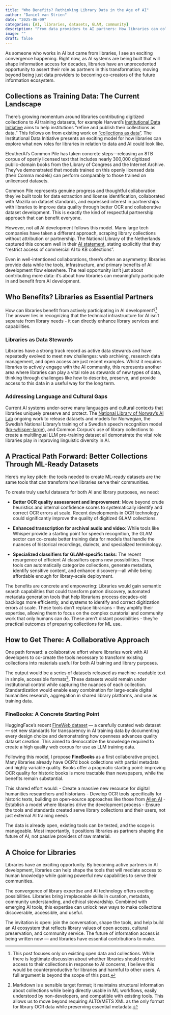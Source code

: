 ```yaml
---
title: "Who Benefits? Rethinking Library Data in the Age of AI"
author: "Daniel van Strien"
date: "2025-06-09"
categories: [AI, libraries, datasets, GLAM, community]
description: "From data providers to AI partners: How libraries can collaborate with developers to build tools that improve collections, enhance discovery, and serve communities while contributing to responsible AI development."
image: ""
draft: false
---
```


As someone who works in AI but came from libraries, I see an exciting convergence happening. Right now, as AI systems are being built that will shape information access for decades, libraries have an unprecedented opportunity to assert their role as partners in this transformation; moving beyond being just data providers to becoming co-creators of the future information ecosystem.

## Collections as Training Data: The Current Landscape

There's growing momentum around libraries contributing digitized collections to AI training datasets, for example Harvard's [Institutional Data Initiative](https://institutionaldatainitiative.org/) aims to help institutions "refine and publish their collections as data." This follows on from existing work on ["collections as data"](https://collectionsasdata.github.io/). The Institutional Data Initiative presents an exciting model for how libraries can explore what new roles for libraries in relation to data and AI could look like.

EleutherAI's Common Pile has taken concrete steps—releasing an 8TB corpus of openly licensed text that includes nearly 300,000 digitized public-domain books from the Library of Congress and the Internet Archive. They've demonstrated that models trained on this openly licensed data (their Comma models) can perform comparably to those trained on unlicensed datasets.

Common Pile represents genuine progress and thoughtful collaboration: they've built tools for data extraction and license identification, collaborated with Mozilla on dataset standards, and expressed interest in partnerships with libraries to improve data quality through better OCR and collaborative dataset development. This is exactly the kind of respectful partnership approach that can benefit everyone.

However, not all AI development follows this model. Many large tech companies have taken a different approach, scraping library collections without attribution or partnership. The National Library of the Netherlands captured this concern well in their [AI statement](https://www.kb.nl/en/ai-statement), stating explicitly that they "restrict access of commercial AI to KB collections".

Even in well-intentioned collaborations, there's often an asymmetry: libraries provide data while the tools, infrastructure, and primary benefits of AI development flow elsewhere. The real opportunity isn't just about contributing more data: it's about how libraries can meaningfully participate in and benefit from AI development.

## Who Benefits? Libraries as Essential Partners

How can libraries benefit from actively participating in AI development?[^scope] The answer lies in recognizing that the technical infrastructure for AI isn't separate from library needs - it can directly enhance library services and capabilities.

### Libraries as Data Stewards

Libraries have a strong track record as active data stewards and have repeatedly evolved to meet new challenges: web archiving, research data management, and open access are just recent examples. Whilst it requires libraries to actively engage with the AI community, this represents another area where libraries can play a vital role as stewards of new types of data, thinking through challenges like how to describe, preserve, and provide access to this data in a useful way for the long term.

### Addressing Language and Cultural Gaps

Current AI systems under-serve many languages and cultural contexts that libraries uniquely preserve and protect. The [National Library of Norway's AI Lab](https://huggingface.co/NbAiLab) ongoing work to release datasets and models for Norwegian, the Swedish National Library's training of a Swedish speech recognition model ([kb-whisper-large](https://huggingface.co/KBLab/kb-whisper-large)), and Common Corpus's use of library collections to create a multilingual LLM pre-training dataset all demonstrate the vital role libraries play in improving linguistic diversity in AI.

## A Practical Path Forward: Better Collections Through ML-Ready Datasets

Here's my key pitch: the tools needed to create ML-ready datasets are the same tools that can transform how libraries serve their communities. 

To create truly useful datasets for both AI and library purposes, we need:

- **Better OCR quality assessment and improvement**: Move beyond crude heuristics and internal confidence scores to systematically identify and correct OCR errors at scale. Recent developments in OCR technology could significantly improve the quality of digitized GLAM collections.

- **Enhanced transcription for archival audio and video**: While tools like Whisper provide a starting point for speech recognition, the GLAM sector can co-create better training data for models that handle the nuances of historical recordings, dialects, and specialized terminology.

- **Specialized classifiers for GLAM-specific tasks**: The recent resurgence of efficient AI classifiers opens new possibilities. These tools can automatically categorize collections, generate metadata, identify sensitive content, and enhance discovery—all while being affordable enough for library-scale deployment.

The benefits are concrete and empowering: Libraries would gain semantic search capabilities that could transform patron discovery, automated metadata generation tools that help librarians process decades-old backlogs more efficiently, and systems to identify and correct digitization errors at scale. These tools don't replace librarians - they amplify their expertise, allowing them to focus on the complex curatorial and community work that only humans can do. These aren't distant possibilities - they're practical outcomes of preparing collections for ML use.

## How to Get There: A Collaborative Approach

One path forward: a collaborative effort where libraries work with AI developers to co-create the tools necessary to transform existing collections into materials useful for both AI training and library purposes.

The output would be a series of datasets released as machine-readable text in simple, accessible formats[^markdown]. These datasets would remain under institutional control while capturing the nuances of each collection. Standardization would enable easy combination for large-scale digital humanities research, aggregation in shared library platforms, and use as training data.

### FineBooks: A Concrete Starting Point

HuggingFace's recent [FineWeb dataset](https://huggingface.co/spaces/HuggingFaceFW/blogpost-fineweb-v1) — a carefully curated web dataset — set new standards for transparency in AI training data by documenting every design choice and demonstrating how openness advances quality dataset creation. This aimed to democratize the knowledge required to create a high quality web corpus for use as LLM training data.

Following this model, I propose **FineBooks** as a first collaborative project. Many libraries already have OCR'd book collections with partial metadata and highly variable quality. Books offer a pragmatic starting point: improving OCR quality for historic books is more tractable than newspapers, while the benefits remain substantial. 

This shared effort would:
- Create a massive new resource for digital humanities researchers and historians
- Develop OCR tools specifically for historic texts, building on open-source approaches like those from [Allen AI](https://github.com/allenai/olmocr)
- Establish a model where libraries drive the development process
- Ensure the tools and standards created serve library collections and their users, not just external AI training needs

The data is already open, existing tools can be tested, and the scope is manageable. Most importantly, it positions libraries as partners shaping the future of AI, not passive providers of raw material.

## A Choice for Libraries

Libraries have an exciting opportunity. By becoming active partners in AI development, libraries can help shape the tools that will mediate access to human knowledge while gaining powerful new capabilities to serve their communities.

The convergence of library expertise and AI technology offers exciting possibilities. Libraries bring irreplaceable skills in curation, metadata, community understanding, and ethical stewardship. Combined with emerging AI tools, this expertise can unlock new ways to make collections discoverable, accessible, and useful.

The invitation is open: join the conversation, shape the tools, and help build an AI ecosystem that reflects library values of open access, cultural preservation, and community service. The future of information access is being written now — and libraries have essential contributions to make.

[^scope]: This post focuses only on existing open data and collections. While there is legitimate discussion about whether libraries should restrict access to their collections in response to AI concerns, I believe this would be counterproductive for libraries and harmful to other users. A full argument is beyond the scope of this post.

[^markdown]: Markdown is a sensible target format; it maintains structural information about collections while being directly usable in ML workflows, easily understood by non-developers, and compatible with existing tools. This allows us to move beyond requiring ALTO/METS XML as the only format for library OCR data while preserving essential metadata.
